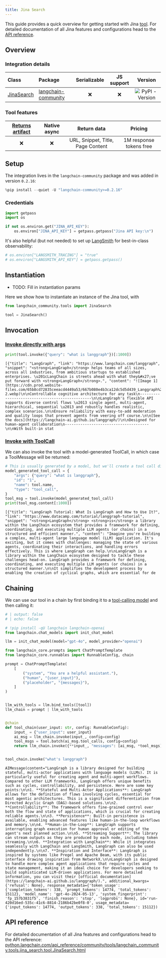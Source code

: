 ```yaml
---
title: Jina Search
---
```


This guide provides a quick overview for getting started with Jina [tool](/oss/python/integrations/tools/). For detailed documentation of all Jina features and configurations head to the [API reference](https://python.langchain.com/api_reference/community/tools/langchain_community.tools.jina_search.tool.JinaSearch.html).

## Overview

### Integration details

| Class | Package | Serializable | JS support |  Version |
| :--- | :--- | :---: | :---: | :---: |
| [JinaSearch](https://python.langchain.com/api_reference/community/tools/langchain_community.tools.jina_search.tool.JinaSearch.html) | [langchain-community](https://python.langchain.com/api_reference/community/) | ❌ | ❌ |  ![PyPI - Version](https://img.shields.io/pypi/v/langchain-community?style=flat-square&label=%20) |

### Tool features

| [Returns artifact](/oss/python/langchain/tools) | Native async | Return data | Pricing |
| :---: | :---: | :---: | :---: |
| ❌ | ❌ | URL, Snippet, Title, Page Content | 1M response tokens free |

## Setup

The integration lives in the `langchain-community` package and was added in version `0.2.16`:

```python
%pip install --quiet -U "langchain-community>=0.2.16"
```

### Credentials

```python
import getpass
import os

if not os.environ.get("JINA_API_KEY"):
    os.environ["JINA_API_KEY"] = getpass.getpass("Jina API key:\n")
```

It's also helpful (but not needed) to set up [LangSmith](https://smith.langchain.com/) for best-in-class observability:

```python
# os.environ["LANGSMITH_TRACING"] = "true"
# os.environ["LANGSMITH_API_KEY"] = getpass.getpass()
```

## Instantiation

- TODO: Fill in instantiation params

Here we show how to instantiate an instance of the Jina tool, with

```python
from langchain_community.tools import JinaSearch

tool = JinaSearch()
```

## Invocation

### [Invoke directly with args](/oss/python/langchain/tools)

```python
print(tool.invoke({"query": "what is langgraph"})[:1000])
```

```output
[{"title": "LangGraph", "link": "https://www.langchain.com/langgraph", "snippet": "<strong>LangGraph</strong> helps teams of all sizes, across all industries, from ambitious startups to established enterprises. \u201cLangChain is streets ahead with what they&#x27;ve put forward with <strong>LangGraph</strong>.", "content": "![Image 1](https://cdn.prod.website-files.com/65b8cd72835ceeacd4449a53/667b080e4b3ca12dc5d5d439_Langgraph%20UI-2.webp)\n\nControllable cognitive architecture for any task\n------------------------------------------------\n\nLangGraph's flexible API supports diverse control flows \u2013 single agent, multi-agent, hierarchical, sequential \u2013 and robustly handles realistic, complex scenarios.\n\nEnsure reliability with easy-to-add moderation and quality loops that prevent agents from veering off course.\n\n[See the docs](https://langchain-ai.github.io/langgraph/)\n\nDesigned for human-agent collaboration\n--------------------------------------\n\nWith built-in stat
```

### [Invoke with ToolCall](/oss/python/langchain/tools)

We can also invoke the tool with a model-generated ToolCall, in which case a ToolMessage will be returned:

```python
# This is usually generated by a model, but we'll create a tool call directly for demo purposes.
model_generated_tool_call = {
    "args": {"query": "what is langgraph"},
    "id": "1",
    "name": tool.name,
    "type": "tool_call",
}
tool_msg = tool.invoke(model_generated_tool_call)
print(tool_msg.content[:1000])
```

```output
[{"title": "LangGraph Tutorial: What Is LangGraph and How to Use It?", "link": "https://www.datacamp.com/tutorial/langgraph-tutorial", "snippet": "<strong>LangGraph</strong> <strong>is</strong> a library within the LangChain ecosystem that provides a framework for defining, coordinating, and executing multiple LLM agents (or chains) in a structured and efficient manner.", "content": "Imagine you're building a complex, multi-agent large language model (LLM) application. It's exciting, but it comes with challenges: managing the state of various agents, coordinating their interactions, and handling errors effectively. This is where LangGraph can help.\n\nLangGraph is a library within the LangChain ecosystem designed to tackle these challenges head-on. LangGraph provides a framework for defining, coordinating, and executing multiple LLM agents (or chains) in a structured manner.\n\nIt simplifies the development process by enabling the creation of cyclical graphs, which are essential for de
```

## Chaining

We can use our tool in a chain by first binding it to a [tool-calling model](/oss/python/langchain/tools/) and then calling it:

<ChatModelTabs customVarName="llm" />

```python
# | output: false
# | echo: false

# !pip install -qU langchain langchain-openai
from langchain.chat_models import init_chat_model

llm = init_chat_model(model="gpt-4o", model_provider="openai")
```

```python
from langchain_core.prompts import ChatPromptTemplate
from langchain_core.runnables import RunnableConfig, chain

prompt = ChatPromptTemplate(
    [
        ("system", "You are a helpful assistant."),
        ("human", "{user_input}"),
        ("placeholder", "{messages}"),
    ]
)


llm_with_tools = llm.bind_tools([tool])
llm_chain = prompt | llm_with_tools


@chain
def tool_chain(user_input: str, config: RunnableConfig):
    input_ = {"user_input": user_input}
    ai_msg = llm_chain.invoke(input_, config=config)
    tool_msgs = tool.batch(ai_msg.tool_calls, config=config)
    return llm_chain.invoke({**input_, "messages": [ai_msg, *tool_msgs]}, config=config)


tool_chain.invoke("what's langgraph")
```

```output
AIMessage(content="LangGraph is a library designed for building stateful, multi-actor applications with language models (LLMs). It is particularly useful for creating agent and multi-agent workflows. Compared to other LLM frameworks, LangGraph offers unique benefits such as cycles, controllability, and persistence. Here are some key points:\n\n1. **Stateful and Multi-Actor Applications**: LangGraph allows for the definition of flows involving cycles, essential for most agentic architectures. This is a significant differentiation from Directed Acyclic Graph (DAG)-based solutions.\n\n2. **Controllability**: The framework offers fine-grained control over both the flow and state of applications, which is crucial for creating reliable agents.\n\n3. **Persistence**: Built-in persistence is available, enabling advanced features like human-in-the-loop workflows and memory.\n\n4. **Human-in-the-Loop**: LangGraph supports interrupting graph execution for human approval or editing of the agent's next planned action.\n\n5. **Streaming Support**: The library can stream outputs as they are produced by each node, including token streaming.\n\n6. **Integration with LangChain**: While it integrates seamlessly with LangChain and LangSmith, LangGraph can also be used independently.\n\n7. **Inspiration and Interface**: LangGraph is inspired by systems like Pregel and Apache Beam, with its public interface drawing inspiration from NetworkX.\n\nLangGraph is designed to handle more complex agent applications that require cycles and state management, making it an ideal choice for developers seeking to build sophisticated LLM-driven applications. For more detailed information, you can visit their [official documentation](https://langchain-ai.github.io/langgraph/).", additional_kwargs={'refusal': None}, response_metadata={'token_usage': {'completion_tokens': 338, 'prompt_tokens': 14774, 'total_tokens': 15112}, 'model_name': 'gpt-4o-2024-05-13', 'system_fingerprint': 'fp_157b3831f5', 'finish_reason': 'stop', 'logprobs': None}, id='run-420d16ed-535c-41c6-8814-2186b42be0f8-0', usage_metadata={'input_tokens': 14774, 'output_tokens': 338, 'total_tokens': 15112})
```

## API reference

For detailed documentation of all Jina features and configurations head to the API reference: [python.langchain.com/api_reference/community/tools/langchain_community.tools.jina_search.tool.JinaSearch.html](https://python.langchain.com/api_reference/community/tools/langchain_community.tools.jina_search.tool.JinaSearch.html)
